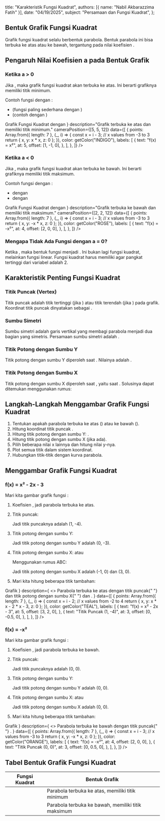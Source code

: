 
  title: "Karakteristik Fungsi Kuadrat",
  authors: [{ name: "Nabil Akbarazzima Fatih" }],
  date: "04/19/2025",
  subject: "Persamaan dan Fungsi Kuadrat",
};

## Bentuk Grafik Fungsi Kuadrat

Grafik fungsi kuadrat selalu berbentuk parabola. Bentuk parabola ini bisa terbuka ke atas atau ke bawah, tergantung pada nilai koefisien <InlineMath math="a" />.

## Pengaruh Nilai Koefisien a pada Bentuk Grafik

### Ketika a > 0

Jika <InlineMath math="a > 0" />, maka grafik fungsi kuadrat akan terbuka ke atas. Ini berarti grafiknya memiliki titik minimum.

Contoh fungsi dengan <InlineMath math="a > 0" />:

- <InlineMath math="f(x) = x^2" /> (fungsi paling sederhana dengan <InlineMath math="a = 1" />
  )
- <InlineMath math="f(x) = 2x^2 + 1" /> (contoh dengan <InlineMath math="a = 2" />
  )

<div className="mt-4">
  <LineEquation
    title={
      <>
        Grafik Fungsi Kuadrat dengan <InlineMath math="a > 0" />
      </>
    }
    description="Grafik terbuka ke atas dan memiliki titik minimum."
    cameraPosition={[5, 5, 12]}
    data={[
      {
        points: Array.from({ length: 7 }, (_, i) => {
          const x = i - 3; // x values from -3 to 3
          return { x, y: x * x, z: 0 };
        }),
        color: getColor("INDIGO"),
        labels: [
          {
            text: "f(x) = x²",
            at: 5,
            offset: [1, -1, 0],
          },
        ],
      },
    ]}
  />
</div>

### Ketika a < 0

Jika <InlineMath math="a < 0" />, maka grafik fungsi kuadrat akan terbuka ke bawah. Ini berarti grafiknya memiliki titik maksimum.

Contoh fungsi dengan <InlineMath math="a < 0" />:

- <InlineMath math="f(x) = -x^2" /> dengan <InlineMath math="a = -1" />
- <InlineMath math="f(x) = -3x^2 - 12x - 15" /> dengan <InlineMath math="a = -3" />

<div className="mt-4">
  <LineEquation
    title={
      <>
        Grafik Fungsi Kuadrat dengan <InlineMath math="a < 0" />
      </>
    }
    description="Grafik terbuka ke bawah dan memiliki titik maksimum."
    cameraPosition={[2, 2, 12]}
    data={[
      {
        points: Array.from({ length: 7 }, (_, i) => {
          const x = i - 3; // x values from -3 to 3
          return { x, y: -x * x, z: 0 };
        }),
        color: getColor("ROSE"),
        labels: [
          {
            text: "f(x) = -x²",
            at: 4,
            offset: [2, 0, 0],
          },
        ],
      },
    ]}
  />
</div>

### Mengapa Tidak Ada Fungsi dengan a = 0?

Ketika <InlineMath math="a = 0" />, maka bentuk fungsi menjadi <InlineMath math="f(x) = bx + c" />. Ini bukan lagi fungsi kuadrat, melainkan fungsi linear. Fungsi kuadrat harus memiliki <InlineMath math="a \neq 0" /> agar pangkat tertinggi dari variabel <InlineMath math="x" /> adalah 2.

## Karakteristik Penting Fungsi Kuadrat

### Titik Puncak (Vertex)

Titik puncak adalah titik tertinggi (jika <InlineMath math="a < 0" />) atau titik terendah (jika <InlineMath math="a > 0" />) pada grafik. Koordinat titik puncak dinyatakan sebagai <InlineMath math="(-\frac{b}{2a}, f(-\frac{b}{2a}))" />.

### Sumbu Simetri

Sumbu simetri adalah garis vertikal yang membagi parabola menjadi dua bagian yang simetris. Persamaan sumbu simetri adalah <InlineMath math="x = -\frac{b}{2a}" />.

### Titik Potong dengan Sumbu Y

Titik potong dengan sumbu Y diperoleh saat <InlineMath math="x = 0" />. Nilainya adalah <InlineMath math="f(0) = c" />.

### Titik Potong dengan Sumbu X

Titik potong dengan sumbu X diperoleh saat <InlineMath math="f(x) = 0" />, yaitu saat <InlineMath math="ax^2 + bx + c = 0" />. Solusinya dapat ditemukan menggunakan rumus:

<BlockMath math="x = \frac{-b \pm \sqrt{b^2 - 4ac}}{2a}" />

## Langkah-Langkah Menggambar Grafik Fungsi Kuadrat

1. Tentukan apakah parabola terbuka ke atas (<InlineMath math="a > 0" />) atau ke bawah (<InlineMath math="a < 0" />).
2. Hitung koordinat titik puncak <InlineMath math="(-\frac{b}{2a}, f(-\frac{b}{2a}))" />.
3. Hitung titik potong dengan sumbu Y: <InlineMath math="(0, c)" />.
4. Hitung titik potong dengan sumbu X (jika ada).
5. Pilih beberapa nilai x lainnya dan hitung nilai y-nya.
6. Plot semua titik dalam sistem koordinat.
7. Hubungkan titik-titik dengan kurva parabola.

## Menggambar Grafik Fungsi Kuadrat

### f(x) = x² - 2x - 3

Mari kita gambar grafik fungsi <InlineMath math="f(x) = x^2 - 2x - 3" />:

1. Koefisien <InlineMath math="a = 1 > 0" />, jadi parabola terbuka ke atas.
2. Titik puncak:

   <div className="flex flex-col gap-4">
     <BlockMath math="x = -\frac{b}{2a} = -\frac{-2}{2 \cdot 1} = 1" />
     <BlockMath math="f(1) = 1^2 - 2 \cdot 1 - 3 = 1 - 2 - 3 = -4" />
   </div>

   Jadi titik puncaknya adalah (1, -4).

3. Titik potong dengan sumbu Y:

   <BlockMath math="f(0) = 0^2 - 2 \cdot 0 - 3 = -3" />

   Jadi titik potong dengan sumbu Y adalah (0, -3).

4. Titik potong dengan sumbu X: <InlineMath math="f(x) = 0" /> atau <InlineMath math="x^2 - 2x - 3 = 0" />

   Menggunakan rumus ABC:

   <div className="flex flex-col gap-4">
     <BlockMath math="x = \frac{-b \pm \sqrt{b^2 - 4ac}}{2a} = \frac{2 \pm \sqrt{4 + 12}}{2} = \frac{2 \pm \sqrt{16}}{2} = \frac{2 \pm 4}{2}" />
     <BlockMath math="x = \frac{2 + 4}{2} = 3 \text{ atau } x = \frac{2 - 4}{2} = -1" />
   </div>

   Jadi titik potong dengan sumbu X adalah (-1, 0) dan (3, 0).

5. Mari kita hitung beberapa titik tambahan:

   <div className="flex flex-col gap-4">
     <BlockMath math="f(-2) = (-2)^2 - 2 \cdot (-2) - 3 = 4 + 4 - 3 = 5" />
     <BlockMath math="f(2) = 2^2 - 2 \cdot 2 - 3 = 4 - 4 - 3 = -3" />
   </div>

<div className="mt-4">
  <LineEquation
    title={
      <>
        Grafik <InlineMath math="f(x) = x^2 - 2x - 3" />
      </>
    }
    description={
      <>
        Parabola terbuka ke atas dengan titik puncak{" "}
        <InlineMath math="(1, -4)" /> dan titik potong dengan sumbu X{" "}
        <InlineMath math="(-1, 0)" /> dan <InlineMath math="(3, 0)" />.
      </>
    }
    data={[
      {
        points: Array.from({ length: 7 }, (_, i) => {
          const x = i - 2; // x values from -2 to 4
          return { x, y: x * x - 2 * x - 3, z: 0 };
        }),
        color: getColor("TEAL"),
        labels: [
          {
            text: "f(x) = x² - 2x - 3",
            at: 5,
            offset: [3, 2, 0],
          },
          {
            text: "Titik Puncak (1, -4)",
            at: 3,
            offset: [0, -0.5, 0],
          },
        ],
      },
    ]}
  />
</div>

### f(x) = -x²

Mari kita gambar grafik fungsi <InlineMath math="f(x) = -x^2" />:

1. Koefisien <InlineMath math="a = -1 < 0" />, jadi parabola terbuka ke bawah.
2. Titik puncak:

   <div className="flex flex-col gap-4">
     <BlockMath math="x = -\frac{b}{2a} = -\frac{0}{2 \cdot (-1)} = 0" />
     <BlockMath math="f(0) = -(0)^2 = 0" />
   </div>

   Jadi titik puncaknya adalah (0, 0).

3. Titik potong dengan sumbu Y:

   <BlockMath math="f(0) = 0" />

   Jadi titik potong dengan sumbu Y adalah (0, 0).

4. Titik potong dengan sumbu X: <InlineMath math="f(x) = 0" /> atau <InlineMath math="-x^2 = 0" />

   <div className="flex flex-col gap-4">
     <BlockMath math="x^2 = 0" />
     <BlockMath math="x = 0" />
   </div>

   Jadi titik potong dengan sumbu X adalah (0, 0).

5. Mari kita hitung beberapa titik tambahan:

   <div className="flex flex-col gap-4">
     <BlockMath math="f(-2) = -((-2)^2) = -4" />
     <BlockMath math="f(-1) = -((-1)^2) = -1" />
     <BlockMath math="f(1) = -(1^2) = -1" />
     <BlockMath math="f(2) = -(2^2) = -4" />
   </div>

<div className="mt-4">
  <LineEquation
    title={
      <>
        Grafik <InlineMath math="f(x) = -x^2" />
      </>
    }
    description={
      <>
        Parabola terbuka ke bawah dengan titik puncak{" "}
        <InlineMath math="(0, 0)" />.
      </>
    }
    data={[
      {
        points: Array.from({ length: 7 }, (_, i) => {
          const x = i - 3; // x values from -3 to 3
          return { x, y: -x * x, z: 0 };
        }),
        color: getColor("ORANGE"),
        labels: [
          {
            text: "f(x) = -x²",
            at: 4,
            offset: [2, 0, 0],
          },
          {
            text: "Titik Puncak (0, 0)",
            at: 3,
            offset: [0, 0.5, 0],
          },
        ],
      },
    ]}
  />
</div>

## Tabel Bentuk Grafik Fungsi Kuadrat

| Fungsi Kuadrat              | Bentuk Grafik                                      |
| --------------------------- | -------------------------------------------------- |
| <InlineMath math="a > 0" /> | Parabola terbuka ke atas, memiliki titik minimum   |
| <InlineMath math="a < 0" /> | Parabola terbuka ke bawah, memiliki titik maksimum |
